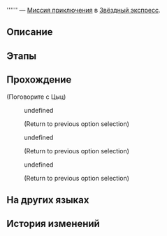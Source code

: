 {{Дополнить|Диалоги.}}
{{Миссия Инфобокс
|id              = 4340139
|Название        = 
|Изображение     = Миссия Освоения .png
|Тип             = Миссия приключения
|События         = 
|Глава           = 
|Условия         = Завершена [[Миссия приключения]] ''[[Идеи декора для космического дома: Эпилог]]''
|Персонажи       = Первопроходец; Цыц; Эхо мозговых извилин
|СтартЛокация    = Вагон для вечеринок
|Мир             = Звёздный экспресс
|Локации         = Вагон для вечеринок
|Предыдущая      = Идеи декора для космического дома: Эпилог
|Следующая       = 
|Награды         = 
}}
'''''' — [[Миссия приключения]] в [[Звёздный экспресс]].

==Описание==
{{Описание|<!--официальное описание из Перекрёстка судеб-->}}

==Этапы==


==Прохождение==
{{Дополнить}}


;(Поговорите с Цыц)
<!--Unknown TalkSentence: 434044101-->
:{{Диалог|Стрелка}} undefined
:<!--Unknown TalkSentence: 434044103-->
:<!--Unknown TalkSentence: 434044108-->
:;(Return to previous option selection)
:{{Диалог|Стрелка}} undefined
:<!--Unknown TalkSentence: 434044105-->
:<!--Unknown TalkSentence: 434044108-->
:;(Return to previous option selection)
:{{Диалог|Стрелка}} undefined
:<!--Unknown TalkSentence: 434044107-->
:<!--Unknown TalkSentence: 434044108-->
:;(Return to previous option selection)
{{Диалог Конец}}

==На других языках==
{{На других языках
|en   = 
|zhs  = 
|zht  = 
|ja   = 
|ko   = 
|es   = 
|fr   = 
|ru   = 
|th   = 
|vi   = 
|de   = 
|id   = 
|pt   = 
}}

==История изменений==
{{История изменений|2.7}}
